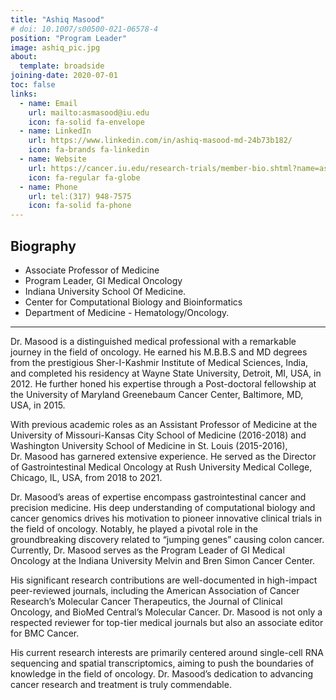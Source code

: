 ```yaml
---
title: "Ashiq Masood"
# doi: 10.1007/s00500-021-06578-4
position: "Program Leader"
image: ashiq_pic.jpg
about:
  template: broadside
joining-date: 2020-07-01
toc: false
links:
  - name: Email
    url: mailto:asmasood@iu.edu
    icon: fa-solid fa-envelope
  - name: LinkedIn
    url: https://www.linkedin.com/in/ashiq-masood-md-24b73b182/
    icon: fa-brands fa-linkedin
  - name: Website
    url: https://cancer.iu.edu/research-trials/member-bio.shtml?name=ashiq-masood&id=30117
    icon: fa-regular fa-globe
  - name: Phone
    url: tel:(317) 948-7575
    icon: fa-solid fa-phone
---
```


<!-- ::: {.grid}

::: {.g-col-12 .g-col-md-6 .w-full .h-full}

::: {.w-full .h-full .pb-0} -->

## Biography

- Associate Professor of Medicine  
- Program Leader, GI Medical Oncology  
- Indiana University School Of Medicine.  
- Center for Computational Biology and Bioinformatics  
- Department of Medicine - Hematology/Oncology.  

<!-- :::

:::

::: {.g-col-12 .g-col-md-6 .w-full .h-full}

::: {.w-full .h-full .pb-0}
![](ashiq_pic.jpeg){fig-alt="A picture of Dr. Ashiq Masood."}
:::

:::

::: -->


---

<!-- Dr.Masood pursued his M.B.B.S and MD from Sher-I-Kashmir Institute of Medical Sciences, India.He received his residency from Wayne State University,Detroit,MI USA(2012) .He obtained his Post-doctoral fellowship from University of Maryland Greenebaum Cancer Center,Baltimore,MD,USA(2015). Dr.Masood holds pervious mentoring experience as Assistant Professor of Medicine from University of Missouri-Kansas City School of Medicine USA(2016-2018) and Washington University of Medicine St.Louis,USA (2015-2016) .He was previously the Director of Gastrointestinal Medical Oncology at Rush University Medical College Chicago,IL,USA(2018-2021).His areas of expertise are gastrointestinal cancer and Precision medicine. He has a well-versed knowledge in computational biology and cancer genomics with which he is highly motivated to experiment various innovative clinical trails in field of Oncology.He was a member of the research group that made the breakthrough finding that transposons, or "jumping genes," causing colon cancer.Dr.Masood is currently the Program Leader of GI Medical Oncology at Indiana University Melvin and Bren Simon Cancer Center.His major publications were in high impact peer-reviewed journals like American Association of Cancer Research’s Molecular Cancer Therapeutics,Journal of Clinical Oncology and BioMed Central’s Molecular Cancer. He is an reviewer for top-tier medical journals and also an associate editor for BMC Cancer. His current research interest mainly focuses on Single cell RNA seq and Spatial Transcriptomics. -->

Dr. Masood is a distinguished medical professional with a remarkable journey in the field of oncology. He earned his M.B.B.S and MD degrees from the prestigious Sher-I-Kashmir Institute of Medical Sciences, India, and completed his residency at Wayne State University, Detroit, MI, USA, in 2012. He further honed his expertise through a Post-doctoral fellowship at the University of Maryland Greenebaum Cancer Center, Baltimore, MD, USA, in 2015.

With previous academic roles as an Assistant Professor of Medicine at the University of Missouri-Kansas City School of Medicine (2016-2018) and Washington University School of Medicine in St. Louis (2015-2016), Dr. Masood has garnered extensive experience. He served as the Director of Gastrointestinal Medical Oncology at Rush University Medical College, Chicago, IL, USA, from 2018 to 2021.

Dr. Masood's areas of expertise encompass gastrointestinal cancer and precision medicine. His deep understanding of computational biology and cancer genomics drives his motivation to pioneer innovative clinical trials in the field of oncology. Notably, he played a pivotal role in the groundbreaking discovery related to "jumping genes" causing colon cancer. Currently, Dr. Masood serves as the Program Leader of GI Medical Oncology at the Indiana University Melvin and Bren Simon Cancer Center.

His significant research contributions are well-documented in high-impact peer-reviewed journals, including the American Association of Cancer Research's Molecular Cancer Therapeutics, the Journal of Clinical Oncology, and BioMed Central's Molecular Cancer. Dr. Masood is not only a respected reviewer for top-tier medical journals but also an associate editor for BMC Cancer.

His current research interests are primarily centered around single-cell RNA sequencing and spatial transcriptomics, aiming to push the boundaries of knowledge in the field of oncology. Dr. Masood's dedication to advancing cancer research and treatment is truly commendable.
